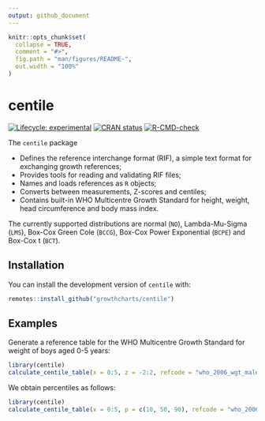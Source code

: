 ```yaml
---
output: github_document
---
```


<!-- README.md is generated from README.Rmd. Please edit that file -->

```r
knitr::opts_chunk$set(
  collapse = TRUE,
  comment = "#>",
  fig.path = "man/figures/README-",
  out.width = "100%"
)
```

# centile

<!-- badges: start -->
[![Lifecycle: experimental](https://img.shields.io/badge/lifecycle-experimental-orange.svg)](https://www.tidyverse.org/lifecycle/#experimental)
[![CRAN status](https://www.r-pkg.org/badges/version/centile)](https://CRAN.R-project.org/package=centile)
[![R-CMD-check](https://github.com/growthcharts/centile/actions/workflows/R-CMD-check.yaml/badge.svg)](https://github.com/growthcharts/centile/actions/workflows/R-CMD-check.yaml)
<!-- badges: end -->

The `centile` package

- Defines the reference interchange format (RIF), a simple text format for exchanging growth references;
- Provides tools for reading and validating RIF files;
- Names and loads references as `R` objects;
- Converts between measurements, Z-scores and centiles;
- Contains built-in WHO Multicentre Growth Standard for height, weight, head circumference and body mass index.

The currently supported distributions are normal (`NO`), Lambda-Mu-Sigma (`LMS`), 
Box-Cox Green Cole (`BCCG`), Box-Cox Power Exponential (`BCPE`) and Box-Cox t 
(`BCT`).

## Installation

You can install the development version of `centile` with:

``` r
remotes::install_github("growthcharts/centile")
```

## Examples

Generate a reference table for the WHO Multicentre Growth Standard for weight of boys aged 0-5 years:

```r
library(centile)
calculate_centile_table(x = 0:5, z = -2:2, refcode = "who_2006_wgt_male_")
```

We obtain percentiles as follows:

```r
library(centile)
calculate_centile_table(x = 0:5, p = c(10, 50, 90), refcode = "who_2006_wgt_male_")
```




